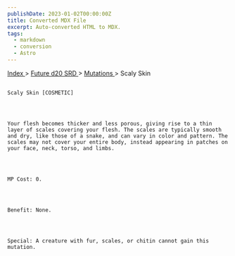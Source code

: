 ```yaml
---
publishDate: 2023-01-02T00:00:00Z
title: Converted MDX File
excerpt: Auto-converted HTML to MDX.
tags:
  - markdown
  - conversion
  - Astro
---
```


[
Index
](-index) >
[
Future d20 SRD
](future-d20-srd-index) >
[
Mutations
](future-d20-srd-mutations-index) > Scaly Skin

##

    Scaly Skin [COSMETIC]




    Your flesh becomes thicker and less porous, giving rise to a thin layer of scales covering your flesh. The scales are typically smooth and dry, like those of a snake, and can vary in color and pattern. The scales may not cover your entire body, instead appearing in patches on your face, neck, torso, and limbs.




    MP Cost: 0.




    Benefit: None.




    Special: A creature with fur, scales, or chitin cannot gain this mutation.
